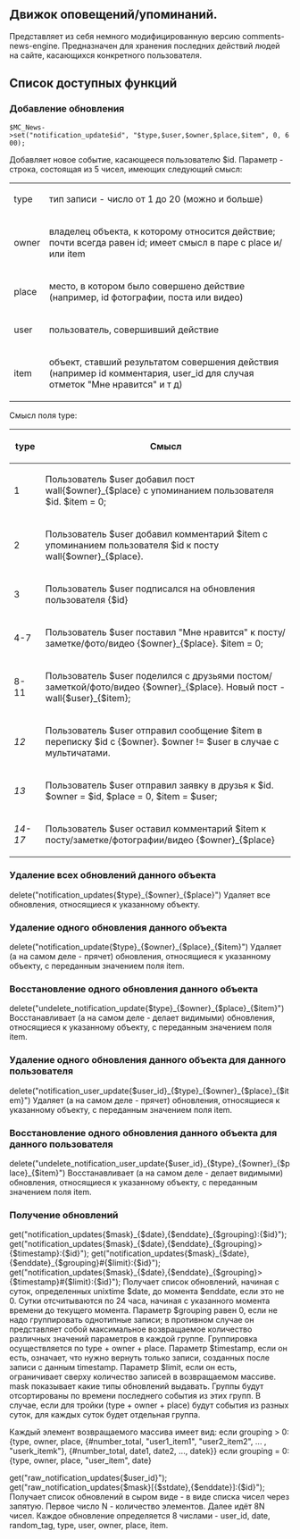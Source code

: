 ==Движок оповещений/упоминаний.==

Представляет из себя немного модифицированную версию comments-news-engine. Предназначен для хранения последних действий людей на сайте, касающихся конкретного пользователя. 

==Список доступных функций==
===Добавление обновления===

 $MC_News->set("notification_update$id", "$type,$user,$owner,$place,$item", 0, 600); 

Добавляет новое событие, касающееся пользователю $id. Параметр - строка, состоящая из 5 чисел, имеющих следующий смысл: 
{|
|-
| type || тип записи - число от 1 до 20 (можно и больше)
|-
| owner || владелец объекта, к которому относится действие; почти всегда равен id; имеет смысл в паре с place и/или item 
|-
| place || место, в котором было совершено действие (например, id фотографии, поста или видео) 
|-
| user || пользователь, совершивший действие
|-
| item || объект, ставший результатом совершения действия (например id комментария, user_id для случая отметок "Мне нравится" и т д)
|}

Смысл поля type: 
{|
|-
! type !! Смысл
|-
| 1 || Пользователь $user добавил пост wall{$owner}_{$place} с упоминанием пользователя $id. $item = 0;
|-
| 2 || Пользователь $user добавил комментарий $item с упоминанием пользователя $id к посту  wall{$owner}_{$place}.
|-
| 3 || Пользователь $user подписался на обновления пользователя {$id}
|-
| 4-7 || Пользователь $user поставил "Мне нравится" к посту/заметке/фото/видео {$owner}_{$place}. $item = 0;
|-
| 8-11 || Пользователь $user поделился с друзьями постом/заметкой/фото/видео {$owner}_{$place}. Новый пост - wall{$user}_{$item};
|-
| ''12'' || Пользователь $user отправил сообщение $item в переписку $id с {$owner}. $owner != $user в случае с мультичатами.
|-
| ''13'' || Пользователь $user отправил заявку в друзья к $id. $owner = $id, $place = 0, $item = $user;
|-
| ''14-17'' || Пользователь $user оставил комментарий $item к посту/заметке/фотографии/видео {$owner}_{$place}
|}

===Удаление всех обновлений данного объекта===
delete("notification_updates{$type}_{$owner}_{$place}") 
Удаляет все обновления, относящиеся к указанному объекту. 


===Удаление одного обновления данного объекта===
delete("notification_update{$type}_{$owner}_{$place}_{$item}") 
Удаляет (а на самом деле - прячет) обновления, относящиеся к указанному объекту, с переданным значением поля item. 

===Восстановление одного обновления данного объекта===
delete("undelete_notification_update{$type}_{$owner}_{$place}_{$item}") 
Восстанавливает (а на самом деле - делает видимыми) обновления, относящиеся к указанному объекту, с переданным значением поля item.

===Удаление одного обновления данного объекта для данного пользователя===
delete("notification_user_update{$user_id}_{$type}_{$owner}_{$place}_{$item}") 
Удаляет (а на самом деле - прячет) обновления, относящиеся к указанному объекту, с переданным значением поля item. 

===Восстановление одного обновления данного объекта для данного пользователя===
delete("undelete_notification_user_update{$user_id}_{$type}_{$owner}_{$place}_{$item}") 
Восстанавливает (а на самом деле - делает видимыми) обновления, относящиеся к указанному объекту, с переданным значением поля item.

===Получение обновлений===
get("notification_updates{$mask}_{$date},{$enddate}_{$grouping}:{$id}"); 
get("notification_updates{$mask}_{$date},{$enddate}_{$grouping}>{$timestamp}:{$id}"); 
get("notification_updates{$mask}_{$date},{$enddate}_{$grouping}#{$limit}:{$id}"); 
get("notification_updates{$mask}_{$date},{$enddate}_{$grouping}>{$timestamp}#{$limit}:{$id}"); 
Получает список обновлений, начиная с суток, определенных unixtime $date, до момента $enddate, если это не 0. Сутки отсчитываются по 24 часа, начиная с указанного момента времени до текущего момента.
Параметр $grouping равен 0, если не надо группировать однотипные записи; в противном случае он представляет собой максимальное возвращаемое количество различных значений параметров в каждой группе. 
Группировка осуществляется по type + owner + place. Параметр $timestamp, если он есть, означает, что нужно вернуть только записи, созданных после записи с данным timestamp. Параметр $limit, если он есть, ограничивает сверху количество записей в возвращаемом массиве. mask показывает какие типы обновлений выдавать. Группы будут отсортированы по времени последнего события из этих групп. В случае, если для тройки (type + owner + place) будут события из разных суток, для каждых суток будет отдельная группа.

Каждый элемент возвращаемого массива имеет вид:
если grouping > 0: {type, owner, place, {#number_total, "user1_item1", "user2_item2", ... , "userk_itemk"}, {#number_total, date1, date2, ..., datek}}
если grouping = 0: {type, owner, place, "user_item", date}

get("raw_notification_updates{$user_id}");
get("raw_notification_updates{$mask}[{$stdate},{$enddate}]:{$id}");
Получает список обновлений в сыром виде - в виде списка чисел через запятую. Первое число N - количество элементов. Далее идёт 8N чисел. Каждое обновление определяется 8 числами - user_id, date, random_tag, type, user, owner, place, item.
